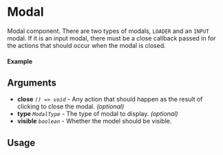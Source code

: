 
<Meta of={Modal} title="Modal" />

# Modal

Modal component. There are two types of modals, `LOADER` and an `INPUT` modal. If it is an input modal, there must be a close callback passed in for the actions that should occur when the modal is closed.

#### Example

<Canvas of={Modal.Default} />

## Arguments

- **close** _`() => void`_ - Any action that should happen as the result of clicking to close the modal. _(optional)_
- **type** _`ModalType`_ - The type of modal to display. _(optional)_
- **visible** _`boolean`_ - Whether the model should be visible.

## Usage

```ts
import {Modal} from "@nick8green/components";

const Example = () => {
  return (
    <Modal visible={true}>
      <div>
        <h1>This is a modal display</h1>
        <p>This is where we display overlay messages</p>
      </div>
    </Modal>
  );
};

export default Example;
```

